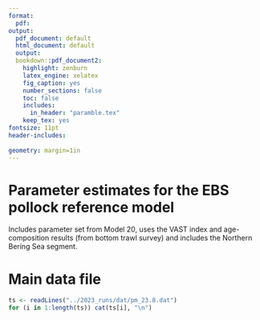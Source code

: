 ```yaml
---
format: 
  pdf:
output:
  pdf_document: default
  html_document: default
  output: 
  bookdown::pdf_document2:
    highlight: zenburn
    latex_engine: xelatex
    fig_caption: yes
    number_sections: false
    toc: false
    includes:
      in_header: "paramble.tex"
    keep_tex: yes
fontsize: 11pt
header-includes:
  
geometry: margin=1in
---
```

# Parameter estimates for the EBS pollock reference model 
Includes parameter set from Model 20, uses the VAST index and age-composition
results  (from bottom trawl survey) and includes the Northern Bering Sea segment.
\fontsize{7}{9}

\begin{table}[ht]
\centering
\begin{tabular}{lrrrrrrr}
\hline
Parameter & Rhat & n\_eff & mean & sd & 2.5\% & 50\% & 97.5\% \\ 
\hline
log\_avgrec & 1.0 & 589 & 9.8 & 0.1 & 9.6 & 9.8 & 10.0 \\ 
  log\_avginit & 1.0 & 3858 & 3.9 & 0.7 & 2.4 & 3.9 & 5.3 \\ 
  log\_avg\_F & 1.0 & 2219 & -1.0 & 0.1 & -1.2 & -1.0 & -0.9 \\ 
  log\_q\_ats & 1.0 & 2267 & -0.6 & 0.1 & -0.7 & -0.6 & -0.4 \\ 
  log\_Rzero & 1.0 & 12000 & 10.2 & 0.2 & 9.9 & 10.2 & 10.6 \\ 
  steepness & 1.0 & 12000 & 0.6 & 0.1 & 0.5 & 0.6 & 0.7 \\ 
  log\_q\_cpue & 1.0 & 1806 & 0.8 & 0.2 & 0.5 & 0.8 & 1.2 \\ 
  log\_q\_avo & 1.0 & 12000 & -8.2 & 0.1 & -8.4 & -8.2 & -8.1 \\ 
  log\_initdevs[1] & 1.0 & 4458 & 4.3 & 0.8 & 2.7 & 4.3 & 5.9 \\ 
  log\_initdevs[2] & 1.0 & 4355 & 3.8 & 0.8 & 2.2 & 3.8 & 5.4 \\ 
  log\_initdevs[3] & 1.0 & 5360 & 2.1 & 0.9 & 0.3 & 2.1 & 3.9 \\ 
  log\_initdevs[4] & 1.0 & 6918 & 0.9 & 1.2 & -1.7 & 1.0 & 3.0 \\ 
  log\_initdevs[5] & 1.0 & 5591 & 1.7 & 1.0 & -0.2 & 1.7 & 3.6 \\ 
  log\_initdevs[6] & 1.0 & 7723 & 0.6 & 1.2 & -2.0 & 0.7 & 2.8 \\ 
  log\_initdevs[7] & 1.0 & 12000 & -1.1 & 1.6 & -4.6 & -0.9 & 1.7 \\ 
  log\_initdevs[8] & 1.0 & 12000 & -1.6 & 1.7 & -5.3 & -1.5 & 1.3 \\ 
  log\_initdevs[9] & 1.0 & 12000 & -1.7 & 1.7 & -5.3 & -1.6 & 1.2 \\ 
  log\_initdevs[10] & 1.0 & 12000 & -1.7 & 1.6 & -5.2 & -1.6 & 1.1 \\ 
  sel\_devs\_ats[181] & 1.0 & 372 & 0.6 & 0.4 & -0.1 & 0.6 & 1.3 \\ 
  sel\_devs\_ats[182] & 1.0 & 337 & 0.6 & 0.3 & -0.1 & 0.6 & 1.3 \\ 
  sel\_devs\_ats[183] & 1.0 & 380 & 0.6 & 0.4 & -0.1 & 0.6 & 1.3 \\ 
  sel\_devs\_ats[184] & 1.0 & 382 & 0.6 & 0.4 & -0.1 & 0.6 & 1.3 \\ 
  sel\_devs\_ats[185] & 1.0 & 373 & 0.7 & 0.4 & -0.1 & 0.7 & 1.4 \\ 
  sel\_devs\_ats[186] & 1.0 & 375 & 0.6 & 0.4 & -0.1 & 0.6 & 1.3 \\ 
  sel\_devs\_ats[187] & 1.0 & 383 & 0.6 & 0.4 & -0.1 & 0.6 & 1.3 \\ 
  sel\_devs\_ats[188] & 1.0 & 382 & 0.6 & 0.4 & -0.1 & 0.6 & 1.3 \\ 
  sel\_devs\_ats[189] & 1.0 & 346 & 0.6 & 0.3 & -0.1 & 0.6 & 1.3 \\ 
  sel\_devs\_ats[190] & 1.0 & 388 & 0.6 & 0.4 & -0.2 & 0.6 & 1.3 \\ 
  sel\_devs\_ats[191] & 1.0 & 401 & 0.6 & 0.4 & -0.1 & 0.6 & 1.3 \\ 
  sel\_devs\_ats[192] & 1.0 & 393 & 0.7 & 0.4 & -0.0 & 0.7 & 1.4 \\ 
  sel\_devs\_ats[193] & 1.0 & 393 & 0.6 & 0.4 & -0.1 & 0.6 & 1.4 \\ 
  sel\_devs\_ats[194] & 1.0 & 403 & 0.6 & 0.4 & -0.1 & 0.6 & 1.4 \\ 
  sel\_devs\_ats[195] & 1.0 & 394 & 0.6 & 0.4 & -0.1 & 0.6 & 1.4 \\ 
  sel\_devs\_ats[196] & 1.0 & 364 & 0.6 & 0.4 & -0.1 & 0.6 & 1.3 \\ 
  sel\_devs\_ats[197] & 1.0 & 423 & 0.6 & 0.4 & -0.1 & 0.6 & 1.4 \\ 
  sel\_devs\_ats[198] & 1.0 & 424 & 0.6 & 0.4 & -0.1 & 0.6 & 1.4 \\ 
  sel\_devs\_ats[199] & 1.0 & 432 & 0.6 & 0.4 & -0.2 & 0.6 & 1.4 \\ 
  sel\_devs\_ats[200] & 1.0 & 426 & 0.6 & 0.4 & -0.2 & 0.6 & 1.4 \\ 
  sel\_devs\_ats[201] & 1.0 & 433 & 0.6 & 0.4 & -0.2 & 0.6 & 1.4 \\ 
  sel\_devs\_ats[202] & 1.0 & 429 & 0.6 & 0.4 & -0.1 & 0.6 & 1.4 \\ 
  sel\_devs\_ats[203] & 1.0 & 393 & 0.6 & 0.4 & -0.1 & 0.6 & 1.4 \\ 
  sel\_coffs\_fsh[1] & 1.0 & 12000 & -4.9 & 0.8 & -6.5 & -4.9 & -3.5 \\ 
  sel\_coffs\_fsh[2] & 1.0 & 12000 & -2.9 & 0.6 & -4.0 & -2.9 & -1.8 \\ 
  sel\_coffs\_fsh[3] & 1.0 & 6822 & -1.6 & 0.5 & -2.5 & -1.6 & -0.6 \\ 
  sel\_coffs\_fsh[4] & 1.0 & 5945 & -0.4 & 0.4 & -1.2 & -0.4 & 0.3 \\ 
  sel\_coffs\_fsh[5] & 1.0 & 5175 & -0.2 & 0.4 & -1.0 & -0.2 & 0.5 \\ 
  sel\_coffs\_fsh[6] & 1.0 & 5377 & -0.1 & 0.4 & -0.8 & -0.1 & 0.6 \\ 
  sel\_coffs\_fsh[7] & 1.0 & 5537 & -0.0 & 0.3 & -0.7 & -0.0 & 0.6 \\ 
  sel\_coffs\_fsh[8] & 1.0 & 5708 & 0.1 & 0.3 & -0.6 & 0.1 & 0.7 \\ 
  sel\_coffs\_fsh[9] & 1.0 & 6099 & 0.2 & 0.3 & -0.5 & 0.2 & 0.8 \\ 
  sel\_coffs\_fsh[10] & 1.0 & 6832 & 0.4 & 0.3 & -0.3 & 0.4 & 1.0 \\ 
  sel\_coffs\_fsh[11] & 1.0 & 7425 & 0.6 & 0.3 & -0.1 & 0.6 & 1.3 \\ 
  sel\_coffs\_fsh[12] & 1.0 & 8322 & 0.9 & 0.3 & 0.2 & 0.9 & 1.5 \\ 
  sel\_coffs\_ats[1] & 1.0 & 3527 & -0.2 & 0.2 & -0.6 & -0.2 & 0.3 \\ 
  sel\_coffs\_ats[2] & 1.0 & 2564 & -0.2 & 0.3 & -0.7 & -0.2 & 0.3 \\ 
  sel\_coffs\_ats[3] & 1.0 & 2458 & -0.0 & 0.3 & -0.5 & 0.0 & 0.5 \\ 
  sel\_coffs\_ats[4] & 1.0 & 1826 & 0.1 & 0.2 & -0.4 & 0.1 & 0.6 \\ 
  sel\_coffs\_ats[5] & 1.0 & 2617 & 0.2 & 0.3 & -0.4 & 0.2 & 0.7 \\ 
  sel\_coffs\_ats[6] & 1.0 & 2046 & 0.3 & 0.3 & -0.3 & 0.3 & 0.8 \\ 
  sel\_coffs\_ats[7] & 1.0 & 812 & 0.4 & 0.2 & -0.0 & 0.4 & 0.9 \\ 
  sel\_slp\_bts & 1.0 & 4280 & 1.0 & 0.0 & 0.9 & 1.0 & 1.1 \\ 
  sel\_a50\_bts & 1.0 & 3326 & 6.2 & 0.1 & 5.9 & 6.2 & 6.5 \\ 
  sel\_age\_one\_bts & 1.0 & 5788 & -3.2 & 0.1 & -3.4 & -3.2 & -3.0 \\ 
  sel\_slp\_bts\_dev[1] & 1.0 & 9501 & -0.8 & 0.2 & -1.3 & -0.8 & -0.4 \\ 
  sel\_slp\_bts\_dev[2] & 1.0 & 7515 & -0.2 & 0.3 & -0.8 & -0.2 & 0.3 \\ 
  sel\_slp\_bts\_dev[3] & 1.0 & 7516 & 0.0 & 0.1 & -0.2 & 0.0 & 0.3 \\ 
  sel\_slp\_bts\_dev[4] & 1.0 & 8797 & -0.5 & 0.2 & -0.9 & -0.5 & -0.1 \\ 
  sel\_slp\_bts\_dev[5] & 1.0 & 7405 & -0.4 & 0.2 & -0.7 & -0.4 & -0.1 \\ 
  sel\_slp\_bts\_dev[6] & 1.0 & 7027 & -0.4 & 0.2 & -0.9 & -0.4 & -0.0 \\ 
  sel\_slp\_bts\_dev[7] & 1.0 & 7905 & -0.5 & 0.3 & -1.1 & -0.5 & 0.1 \\ 
  sel\_slp\_bts\_dev[8] & 1.0 & 5244 & -0.3 & 0.3 & -1.0 & -0.3 & 0.3 \\ 
  sel\_slp\_bts\_dev[9] & 1.0 & 12000 & 0.4 & 0.2 & 0.0 & 0.4 & 0.9 \\ 
  sel\_slp\_bts\_dev[10] & 1.0 & 12000 & 0.3 & 0.2 & -0.1 & 0.3 & 0.7 \\ 
  sel\_slp\_bts\_dev[11] & 1.0 & 9329 & 0.2 & 0.2 & -0.2 & 0.2 & 0.7 \\ 
  sel\_slp\_bts\_dev[12] & 1.0 & 12000 & 0.4 & 0.2 & -0.1 & 0.4 & 0.8 \\ 
  sel\_slp\_bts\_dev[13] & 1.0 & 12000 & 0.3 & 0.2 & -0.0 & 0.3 & 0.6 \\ 
  sel\_slp\_bts\_dev[14] & 1.0 & 12000 & 0.2 & 0.2 & -0.1 & 0.2 & 0.5 \\ 
  sel\_slp\_bts\_dev[15] & 1.0 & 12000 & -0.2 & 0.1 & -0.4 & -0.2 & 0.1 \\ 
  sel\_slp\_bts\_dev[16] & 1.0 & 9737 & -0.3 & 0.1 & -0.6 & -0.3 & 0.0 \\ 
  sel\_slp\_bts\_dev[17] & 1.0 & 12000 & -0.5 & 0.1 & -0.7 & -0.5 & -0.3 \\ 
  sel\_slp\_bts\_dev[18] & 1.0 & 12000 & -0.5 & 0.1 & -0.8 & -0.5 & -0.3 \\ 
  sel\_slp\_bts\_dev[19] & 1.0 & 10787 & -0.2 & 0.2 & -0.5 & -0.2 & 0.0 \\ 
  sel\_slp\_bts\_dev[20] & 1.0 & 12000 & -0.5 & 0.1 & -0.7 & -0.4 & -0.2 \\ 
  sel\_slp\_bts\_dev[21] & 1.0 & 9806 & -0.1 & 0.1 & -0.3 & -0.1 & 0.1 \\ 
  sel\_slp\_bts\_dev[22] & 1.0 & 9148 & 0.1 & 0.1 & -0.2 & 0.1 & 0.4 \\ 
  sel\_slp\_bts\_dev[23] & 1.0 & 12000 & 0.0 & 0.1 & -0.2 & 0.0 & 0.3 \\ 
  sel\_slp\_bts\_dev[24] & 1.0 & 12000 & 0.2 & 0.1 & -0.1 & 0.2 & 0.4 \\ 
  sel\_slp\_bts\_dev[25] & 1.0 & 12000 & -0.1 & 0.1 & -0.4 & -0.1 & 0.1 \\ 
  sel\_slp\_bts\_dev[26] & 1.0 & 12000 & 0.3 & 0.2 & -0.0 & 0.3 & 0.6 \\ 
  sel\_slp\_bts\_dev[27] & 1.0 & 12000 & 0.5 & 0.1 & 0.2 & 0.5 & 0.7 \\ 
  sel\_slp\_bts\_dev[28] & 1.0 & 10104 & 0.2 & 0.1 & -0.0 & 0.2 & 0.5 \\ 
  sel\_slp\_bts\_dev[29] & 1.0 & 12000 & 0.7 & 0.2 & 0.4 & 0.7 & 1.0 \\ 
  sel\_slp\_bts\_dev[30] & 1.0 & 12000 & 0.5 & 0.1 & 0.3 & 0.5 & 0.7 \\ 
  sel\_slp\_bts\_dev[31] & 1.0 & 12000 & 0.2 & 0.1 & -0.1 & 0.2 & 0.4 \\ 
  sel\_slp\_bts\_dev[32] & 1.0 & 12000 & 0.3 & 0.1 & 0.1 & 0.3 & 0.5 \\ 
  sel\_slp\_bts\_dev[33] & 1.0 & 12000 & 0.5 & 0.1 & 0.3 & 0.5 & 0.7 \\ 
  sel\_slp\_bts\_dev[34] & 1.0 & 12000 & 0.4 & 0.1 & 0.2 & 0.4 & 0.6 \\ 
  sel\_slp\_bts\_dev[35] & 1.0 & 12000 & 0.4 & 0.1 & 0.2 & 0.4 & 0.7 \\ 
  sel\_slp\_bts\_dev[36] & 1.0 & 12000 & 0.2 & 0.1 & 0.0 & 0.2 & 0.4 \\ 
  sel\_slp\_bts\_dev[37] & 1.0 & 8758 & -0.3 & 0.1 & -0.6 & -0.3 & -0.1 \\ 
  sel\_slp\_bts\_dev[38] & 1.0 & 12000 & -0.0 & 0.1 & -0.3 & -0.0 & 0.2 \\ 
  sel\_slp\_bts\_dev[39] & 1.0 & 12000 & -0.2 & 0.2 & -0.7 & -0.2 & 0.3 \\ 
  sel\_slp\_bts\_dev[40] & 1.0 & 6637 & -0.2 & 0.1 & -0.4 & -0.2 & 0.0 \\ 
  sel\_slp\_bts\_dev[41] & 1.0 & 5860 & 0.0 & 0.1 & -0.3 & 0.0 & 0.3 \\ 
  sel\_slp\_bts\_dev[42] & 1.0 & 5135 & -0.2 & 0.1 & -0.5 & -0.2 & 0.0 \\ 
  sel\_a50\_bts\_dev[1] & 1.0 & 8251 & 0.0 & 0.1 & -0.1 & 0.0 & 0.2 \\ 
  sel\_a50\_bts\_dev[2] & 1.0 & 6046 & -0.1 & 0.1 & -0.2 & -0.1 & 0.0 \\ 
  sel\_a50\_bts\_dev[3] & 1.0 & 6455 & -0.0 & 0.0 & -0.1 & -0.0 & 0.1 \\ 
  sel\_a50\_bts\_dev[4] & 1.0 & 5898 & 0.1 & 0.1 & 0.0 & 0.1 & 0.3 \\ 
  sel\_a50\_bts\_dev[5] & 1.0 & 6286 & 0.1 & 0.1 & 0.0 & 0.1 & 0.3 \\ 
  sel\_a50\_bts\_dev[6] & 1.0 & 6336 & 0.0 & 0.1 & -0.1 & 0.0 & 0.2 \\ 
  sel\_a50\_bts\_dev[7] & 1.0 & 7412 & -0.1 & 0.1 & -0.3 & -0.1 & 0.1 \\ 
  sel\_a50\_bts\_dev[8] & 1.0 & 4100 & -0.2 & 0.1 & -0.4 & -0.2 & -0.0 \\ 
  sel\_a50\_bts\_dev[9] & 1.0 & 9921 & -0.2 & 0.1 & -0.4 & -0.2 & -0.1 \\ 
  sel\_a50\_bts\_dev[10] & 1.0 & 8959 & -0.2 & 0.1 & -0.3 & -0.2 & -0.0 \\ 
  sel\_a50\_bts\_dev[11] & 1.0 & 8985 & -0.2 & 0.1 & -0.3 & -0.2 & -0.0 \\ 
  sel\_a50\_bts\_dev[12] & 1.0 & 12000 & -0.2 & 0.1 & -0.3 & -0.2 & -0.1 \\ 
  sel\_a50\_bts\_dev[13] & 1.0 & 12000 & -0.1 & 0.0 & -0.2 & -0.1 & -0.0 \\ 
  sel\_a50\_bts\_dev[14] & 1.0 & 12000 & 0.0 & 0.1 & -0.1 & 0.0 & 0.1 \\ 
  sel\_a50\_bts\_dev[15] & 1.0 & 8995 & 0.2 & 0.0 & 0.1 & 0.2 & 0.3 \\ 
  sel\_a50\_bts\_dev[16] & 1.0 & 8923 & 0.2 & 0.1 & 0.1 & 0.2 & 0.3 \\ 
  sel\_a50\_bts\_dev[17] & 1.0 & 8257 & 0.3 & 0.0 & 0.2 & 0.3 & 0.4 \\ 
  sel\_a50\_bts\_dev[18] & 1.0 & 12000 & 0.2 & 0.1 & 0.1 & 0.2 & 0.3 \\ 
  sel\_a50\_bts\_dev[19] & 1.0 & 10265 & 0.1 & 0.1 & -0.0 & 0.1 & 0.2 \\ 
  sel\_a50\_bts\_dev[20] & 1.0 & 12000 & 0.2 & 0.0 & 0.1 & 0.2 & 0.3 \\ 
  sel\_a50\_bts\_dev[21] & 1.0 & 9417 & 0.1 & 0.0 & -0.0 & 0.1 & 0.2 \\ 
  sel\_a50\_bts\_dev[22] & 1.0 & 9638 & 0.0 & 0.1 & -0.1 & 0.0 & 0.2 \\ 
  sel\_a50\_bts\_dev[23] & 1.0 & 9762 & 0.1 & 0.0 & -0.0 & 0.1 & 0.2 \\ 
  sel\_a50\_bts\_dev[24] & 1.0 & 10856 & -0.0 & 0.0 & -0.1 & -0.0 & 0.1 \\ 
  sel\_a50\_bts\_dev[25] & 1.0 & 12000 & 0.1 & 0.0 & 0.0 & 0.1 & 0.2 \\ 
  sel\_a50\_bts\_dev[26] & 1.0 & 12000 & -0.0 & 0.0 & -0.1 & -0.0 & 0.0 \\ 
  sel\_a50\_bts\_dev[27] & 1.0 & 9312 & -0.1 & 0.0 & -0.2 & -0.1 & -0.0 \\ 
  sel\_a50\_bts\_dev[28] & 1.0 & 9564 & -0.0 & 0.0 & -0.1 & -0.0 & 0.1 \\ 
  sel\_a50\_bts\_dev[29] & 1.0 & 9896 & -0.2 & 0.0 & -0.3 & -0.2 & -0.1 \\ 
  sel\_a50\_bts\_dev[30] & 1.0 & 7292 & -0.1 & 0.0 & -0.1 & -0.1 & -0.0 \\ 
  sel\_a50\_bts\_dev[31] & 1.0 & 8664 & -0.0 & 0.0 & -0.1 & -0.0 & 0.0 \\ 
  sel\_a50\_bts\_dev[32] & 1.0 & 7704 & -0.1 & 0.0 & -0.1 & -0.1 & -0.0 \\ 
  sel\_a50\_bts\_dev[33] & 1.0 & 7076 & -0.1 & 0.0 & -0.2 & -0.1 & -0.1 \\ 
  sel\_a50\_bts\_dev[34] & 1.0 & 8034 & -0.2 & 0.0 & -0.2 & -0.2 & -0.1 \\ 
  sel\_a50\_bts\_dev[35] & 1.0 & 8503 & -0.1 & 0.0 & -0.2 & -0.1 & -0.0 \\ 
  sel\_a50\_bts\_dev[36] & 1.0 & 5889 & -0.1 & 0.0 & -0.1 & -0.1 & 0.0 \\ 
  sel\_a50\_bts\_dev[37] & 1.0 & 8628 & 0.2 & 0.0 & 0.1 & 0.2 & 0.3 \\ 
  sel\_a50\_bts\_dev[38] & 1.0 & 12000 & -0.0 & 0.0 & -0.1 & -0.0 & 0.1 \\ 
  sel\_a50\_bts\_dev[39] & 1.0 & 7902 & 0.1 & 0.1 & -0.1 & 0.1 & 0.2 \\ 
  sel\_a50\_bts\_dev[40] & 1.0 & 4660 & 0.1 & 0.0 & 0.0 & 0.1 & 0.2 \\ 
  sel\_a50\_bts\_dev[41] & 1.0 & 4686 & 0.0 & 0.1 & -0.1 & 0.0 & 0.1 \\ 
  sel\_a50\_bts\_dev[42] & 1.0 & 4470 & 0.2 & 0.1 & 0.1 & 0.2 & 0.3 \\ 
  sel\_age\_one\_bts\_dev[1] & 1.0 & 12000 & -0.1 & 0.1 & -0.3 & -0.1 & 0.2 \\ 
  sel\_age\_one\_bts\_dev[2] & 1.0 & 12000 & -0.0 & 0.1 & -0.3 & -0.0 & 0.2 \\ 
  sel\_age\_one\_bts\_dev[3] & 1.0 & 12000 & 0.1 & 0.1 & -0.2 & 0.1 & 0.3 \\ 
  sel\_age\_one\_bts\_dev[4] & 1.0 & 12000 & -0.2 & 0.1 & -0.4 & -0.2 & 0.1 \\ 
  sel\_age\_one\_bts\_dev[5] & 1.0 & 12000 & -0.4 & 0.1 & -0.6 & -0.4 & -0.1 \\ 
  sel\_age\_one\_bts\_dev[6] & 1.0 & 12000 & -0.2 & 0.2 & -0.5 & -0.2 & 0.1 \\ 
  sel\_age\_one\_bts\_dev[7] & 1.0 & 12000 & -0.3 & 0.2 & -0.6 & -0.3 & 0.0 \\ 
  sel\_age\_one\_bts\_dev[8] & 1.0 & 12000 & -0.1 & 0.1 & -0.3 & -0.1 & 0.2 \\ 
  sel\_age\_one\_bts\_dev[9] & 1.0 & 12000 & 0.1 & 0.1 & -0.1 & 0.1 & 0.3 \\ 
  sel\_age\_one\_bts\_dev[10] & 1.0 & 12000 & -0.2 & 0.1 & -0.4 & -0.2 & 0.0 \\ 
  sel\_age\_one\_bts\_dev[11] & 1.0 & 12000 & -0.1 & 0.1 & -0.3 & -0.1 & 0.1 \\ 
  sel\_age\_one\_bts\_dev[12] & 1.0 & 12000 & -0.1 & 0.1 & -0.3 & -0.0 & 0.2 \\ 
  sel\_age\_one\_bts\_dev[13] & 1.0 & 12000 & -0.1 & 0.1 & -0.4 & -0.1 & 0.1 \\ 
  sel\_age\_one\_bts\_dev[14] & 1.0 & 12000 & -0.1 & 0.1 & -0.4 & -0.1 & 0.1 \\ 
  sel\_age\_one\_bts\_dev[15] & 1.0 & 12000 & -0.1 & 0.1 & -0.3 & -0.1 & 0.0 \\ 
  sel\_age\_one\_bts\_dev[16] & 1.0 & 12000 & -0.0 & 0.1 & -0.2 & -0.0 & 0.2 \\ 
  sel\_age\_one\_bts\_dev[17] & 1.0 & 12000 & 0.0 & 0.1 & -0.1 & 0.0 & 0.2 \\ 
  sel\_age\_one\_bts\_dev[18] & 1.0 & 12000 & 0.1 & 0.1 & -0.1 & 0.1 & 0.3 \\ 
  sel\_age\_one\_bts\_dev[19] & 1.0 & 12000 & 0.2 & 0.1 & -0.0 & 0.2 & 0.4 \\ 
  sel\_age\_one\_bts\_dev[20] & 1.0 & 12000 & 0.1 & 0.1 & -0.1 & 0.1 & 0.2 \\ 
  sel\_age\_one\_bts\_dev[21] & 1.0 & 12000 & 0.1 & 0.1 & -0.1 & 0.1 & 0.2 \\ 
  sel\_age\_one\_bts\_dev[22] & 1.0 & 12000 & 0.2 & 0.1 & -0.0 & 0.2 & 0.4 \\ 
  sel\_age\_one\_bts\_dev[23] & 1.0 & 12000 & 0.1 & 0.1 & -0.2 & 0.1 & 0.3 \\ 
  sel\_age\_one\_bts\_dev[24] & 1.0 & 12000 & -0.0 & 0.1 & -0.3 & -0.0 & 0.2 \\ 
  sel\_age\_one\_bts\_dev[25] & 1.0 & 12000 & -0.0 & 0.1 & -0.2 & -0.0 & 0.1 \\ 
  sel\_age\_one\_bts\_dev[26] & 1.0 & 12000 & -0.0 & 0.1 & -0.2 & -0.0 & 0.1 \\ 
  sel\_age\_one\_bts\_dev[27] & 1.0 & 12000 & 0.2 & 0.1 & -0.0 & 0.2 & 0.3 \\ 
  sel\_age\_one\_bts\_dev[28] & 1.0 & 12000 & 0.3 & 0.1 & 0.2 & 0.3 & 0.5 \\ 
  sel\_age\_one\_bts\_dev[29] & 1.0 & 12000 & 0.3 & 0.1 & 0.1 & 0.3 & 0.5 \\ 
  sel\_age\_one\_bts\_dev[30] & 1.0 & 12000 & -0.1 & 0.1 & -0.3 & -0.1 & 0.0 \\ 
  sel\_age\_one\_bts\_dev[31] & 1.0 & 12000 & -0.1 & 0.1 & -0.3 & -0.1 & 0.1 \\ 
  sel\_age\_one\_bts\_dev[32] & 1.0 & 12000 & 0.2 & 0.1 & 0.1 & 0.2 & 0.3 \\ 
  sel\_age\_one\_bts\_dev[33] & 1.0 & 12000 & 0.1 & 0.1 & 0.0 & 0.1 & 0.3 \\ 
  sel\_age\_one\_bts\_dev[34] & 1.0 & 12000 & 0.0 & 0.1 & -0.1 & 0.0 & 0.2 \\ 
  sel\_age\_one\_bts\_dev[35] & 1.0 & 12000 & -0.1 & 0.1 & -0.3 & -0.1 & 0.1 \\ 
  sel\_age\_one\_bts\_dev[36] & 1.0 & 12000 & -0.1 & 0.1 & -0.3 & -0.1 & 0.1 \\ 
  sel\_age\_one\_bts\_dev[37] & 1.0 & 12000 & -0.1 & 0.1 & -0.3 & -0.1 & 0.1 \\ 
  sel\_age\_one\_bts\_dev[38] & 1.0 & 12000 & 0.2 & 0.1 & 0.1 & 0.2 & 0.3 \\ 
  sel\_age\_one\_bts\_dev[39] & 1.0 & 12000 & 0.1 & 0.2 & -0.2 & 0.1 & 0.5 \\ 
  sel\_age\_one\_bts\_dev[40] & 1.0 & 12000 & 0.0 & 0.1 & -0.2 & 0.0 & 0.2 \\ 
  sel\_age\_one\_bts\_dev[41] & 1.0 & 12000 & 0.1 & 0.1 & -0.1 & 0.1 & 0.3 \\ 
  sel\_age\_one\_bts\_dev[42] & 1.0 & 12000 & 0.0 & 0.1 & -0.2 & 0.0 & 0.2 \\ 
  rec\_dev\_future[1] & 1.0 & 12000 & 0.0 & 0.7 & -1.4 & 0.0 & 1.3 \\ 
  rec\_dev\_future[2] & 1.0 & 12000 & -0.0 & 0.7 & -1.4 & -0.0 & 1.3 \\ 
  rec\_dev\_future[3] & 1.0 & 12000 & -0.0 & 0.7 & -1.4 & -0.0 & 1.3 \\ 
  rec\_dev\_future[4] & 1.0 & 12000 & -0.0 & 0.7 & -1.3 & -0.0 & 1.3 \\ 
  rec\_dev\_future[5] & 1.0 & 12000 & -0.0 & 0.7 & -1.4 & 0.0 & 1.3 \\ 
  L1 & 1.0 & 9474 & 28.3 & 0.0 & 28.3 & 28.3 & 28.4 \\ 
  L2 & 1.0 & 9260 & 45.8 & 0.1 & 45.6 & 45.8 & 46.1 \\ 
  log\_K & 1.0 & 8516 & -0.1 & 0.0 & -0.1 & -0.1 & -0.1 \\ 
  d\_scale[1] & 1.0 & 12000 & 0.5 & 0.0 & 0.5 & 0.5 & 0.6 \\ 
  d\_scale[2] & 1.0 & 12000 & 0.7 & 0.0 & 0.7 & 0.7 & 0.7 \\ 
  d\_scale[3] & 1.0 & 12000 & 0.8 & 0.0 & 0.7 & 0.8 & 0.8 \\ 
  d\_scale[4] & 1.0 & 12000 & 0.8 & 0.0 & 0.8 & 0.8 & 0.9 \\ 
  d\_scale[5] & 1.0 & 12000 & 0.9 & 0.0 & 0.8 & 0.9 & 0.9 \\ 
  d\_scale[6] & 1.0 & 12000 & 0.9 & 0.0 & 0.9 & 0.9 & 1.0 \\ 
  d\_scale[7] & 1.0 & 12000 & 1.0 & 0.0 & 0.9 & 1.0 & 1.0 \\ 
  d\_scale[8] & 1.0 & 12000 & 1.0 & 0.0 & 0.9 & 1.0 & 1.0 \\ 
  d\_scale[9] & 1.0 & 12000 & 1.0 & 0.0 & 1.0 & 1.0 & 1.0 \\ 
  d\_scale[10] & 1.0 & 12000 & 0.9 & 0.0 & 0.9 & 0.9 & 1.0 \\ 
  d\_scale[11] & 1.0 & 12000 & 1.0 & 0.0 & 0.9 & 1.0 & 1.0 \\ 
  d\_scale[12] & 1.0 & 12000 & 0.9 & 0.0 & 0.8 & 0.9 & 0.9 \\ 
  d\_scale[13] & 1.0 & 12000 & 1.0 & 0.0 & 1.0 & 1.0 & 1.1 \\ 
  coh\_eff[1] & 1.0 & 12000 & 0.0 & 1.0 & -2.0 & 0.0 & 2.0 \\ 
  coh\_eff[2] & 1.0 & 12000 & -0.0 & 1.0 & -2.0 & -0.0 & 2.0 \\ 
  coh\_eff[3] & 1.0 & 12000 & 0.0 & 1.0 & -1.9 & -0.0 & 2.0 \\ 
  coh\_eff[4] & 1.0 & 12000 & -0.0 & 1.0 & -2.0 & -0.0 & 2.0 \\ 
  coh\_eff[5] & 1.0 & 12000 & 0.0 & 1.0 & -2.0 & 0.0 & 2.0 \\ 
  coh\_eff[6] & 1.0 & 12000 & -0.0 & 1.0 & -2.0 & -0.0 & 2.0 \\ 
  coh\_eff[7] & 1.0 & 12000 & -0.0 & 1.0 & -1.9 & 0.0 & 1.9 \\ 
  coh\_eff[8] & 1.0 & 12000 & -0.0 & 1.0 & -2.0 & 0.0 & 1.9 \\ 
  coh\_eff[9] & 1.0 & 12000 & 0.0 & 1.0 & -1.9 & 0.0 & 1.9 \\ 
  coh\_eff[10] & 1.0 & 12000 & -0.0 & 1.0 & -2.0 & 0.0 & 1.9 \\ 
  coh\_eff[11] & 1.0 & 12000 & -0.0 & 1.0 & -2.0 & 0.0 & 2.0 \\ 
  coh\_eff[12] & 1.0 & 12000 & -0.0 & 1.0 & -2.0 & -0.0 & 2.0 \\ 
  coh\_eff[13] & 1.0 & 12000 & -0.0 & 1.0 & -2.0 & -0.0 & 2.0 \\ 
  coh\_eff[14] & 1.0 & 12000 & 0.0 & 1.0 & -2.0 & 0.0 & 2.0 \\ 
  coh\_eff[15] & 1.0 & 12000 & -0.0 & 1.0 & -2.0 & -0.0 & 1.9 \\ 
  coh\_eff[16] & 1.0 & 12000 & 0.0 & 1.0 & -1.9 & 0.0 & 2.0 \\ 
  coh\_eff[17] & 1.0 & 12000 & -0.2 & 1.0 & -2.1 & -0.2 & 1.7 \\ 
  coh\_eff[18] & 1.0 & 12000 & 0.3 & 1.0 & -1.7 & 0.3 & 2.2 \\ 
  coh\_eff[19] & 1.0 & 12000 & 0.0 & 1.0 & -1.9 & 0.0 & 2.0 \\ 
  coh\_eff[20] & 1.0 & 12000 & 0.6 & 1.0 & -1.3 & 0.6 & 2.5 \\ 
  coh\_eff[21] & 1.0 & 12000 & -0.4 & 0.9 & -2.2 & -0.4 & 1.4 \\ 
  coh\_eff[22] & 1.0 & 12000 & 0.7 & 0.9 & -1.2 & 0.7 & 2.5 \\ 
  coh\_eff[23] & 1.0 & 12000 & -0.6 & 0.9 & -2.3 & -0.6 & 1.1 \\ 
  coh\_eff[24] & 1.0 & 12000 & 0.4 & 0.9 & -1.3 & 0.5 & 2.1 \\ 
  coh\_eff[25] & 1.0 & 12000 & 0.0 & 0.9 & -1.7 & 0.0 & 1.7 \\ 
  coh\_eff[26] & 1.0 & 12000 & -0.1 & 0.8 & -1.8 & -0.1 & 1.4 \\ 
  coh\_eff[27] & 1.0 & 12000 & -0.6 & 0.7 & -2.1 & -0.5 & 0.8 \\ 
  coh\_eff[28] & 1.0 & 12000 & -0.7 & 0.5 & -1.7 & -0.7 & 0.2 \\ 
  coh\_eff[29] & 1.0 & 12000 & 0.5 & 0.4 & -0.4 & 0.5 & 1.3 \\ 
  coh\_eff[30] & 1.0 & 12000 & 0.6 & 0.5 & -0.4 & 0.6 & 1.4 \\ 
  coh\_eff[31] & 1.0 & 12000 & 1.0 & 0.4 & 0.2 & 1.0 & 1.7 \\ 
  coh\_eff[32] & 1.0 & 12000 & -0.2 & 0.4 & -1.0 & -0.2 & 0.6 \\ 
  coh\_eff[33] & 1.0 & 12000 & 0.5 & 0.4 & -0.3 & 0.5 & 1.2 \\ 
  coh\_eff[34] & 1.0 & 12000 & -0.1 & 0.4 & -1.0 & -0.1 & 0.6 \\ 
  coh\_eff[35] & 1.0 & 12000 & -1.1 & 0.4 & -2.0 & -1.1 & -0.3 \\ 
  coh\_eff[36] & 1.0 & 9859 & -1.0 & 0.4 & -1.9 & -1.0 & -0.2 \\ 
  coh\_eff[37] & 1.0 & 12000 & -1.1 & 0.3 & -1.6 & -1.0 & -0.5 \\ 
  coh\_eff[38] & 1.0 & 10221 & 0.8 & 0.2 & 0.4 & 0.8 & 1.2 \\ 
  coh\_eff[39] & 1.0 & 12000 & 1.8 & 0.1 & 1.6 & 1.8 & 2.0 \\ 
  coh\_eff[40] & 1.0 & 12000 & 0.4 & 0.2 & 0.0 & 0.5 & 0.8 \\ 
  coh\_eff[41] & 1.0 & 12000 & -1.1 & 0.2 & -1.6 & -1.1 & -0.7 \\ 
  coh\_eff[42] & 1.0 & 9852 & -0.2 & 0.2 & -0.6 & -0.2 & 0.3 \\ 
  coh\_eff[43] & 1.0 & 12000 & 0.9 & 0.2 & 0.5 & 0.9 & 1.3 \\ 
  coh\_eff[44] & 1.0 & 12000 & 0.4 & 0.1 & 0.1 & 0.4 & 0.7 \\ 
  coh\_eff[45] & 1.0 & 12000 & 0.4 & 0.1 & 0.2 & 0.4 & 0.5 \\ 
  coh\_eff[46] & 1.0 & 12000 & -0.1 & 0.2 & -0.5 & -0.1 & 0.2 \\ 
  coh\_eff[47] & 1.0 & 12000 & 0.3 & 0.2 & 0.0 & 0.3 & 0.6 \\ 
  coh\_eff[48] & 1.0 & 12000 & 0.8 & 0.1 & 0.6 & 0.8 & 1.1 \\ 
  coh\_eff[49] & 1.0 & 12000 & 1.5 & 0.1 & 1.3 & 1.5 & 1.6 \\ 
  coh\_eff[50] & 1.0 & 12000 & 0.4 & 0.1 & 0.1 & 0.4 & 0.6 \\ 
  coh\_eff[51] & 1.0 & 12000 & -0.9 & 0.2 & -1.2 & -0.9 & -0.6 \\ 
  coh\_eff[52] & 1.0 & 12000 & -1.2 & 0.2 & -1.6 & -1.2 & -0.9 \\ 
  coh\_eff[53] & 1.0 & 12000 & -0.5 & 0.2 & -0.8 & -0.5 & -0.2 \\ 
  coh\_eff[54] & 1.0 & 12000 & -1.8 & 0.2 & -2.2 & -1.8 & -1.5 \\ 
  coh\_eff[55] & 1.0 & 12000 & -0.8 & 0.1 & -1.1 & -0.8 & -0.6 \\ 
  coh\_eff[56] & 1.0 & 12000 & -1.6 & 0.2 & -2.1 & -1.6 & -1.2 \\ 
  coh\_eff[57] & 1.0 & 11527 & -2.1 & 0.2 & -2.5 & -2.1 & -1.8 \\ 
  coh\_eff[58] & 1.0 & 12000 & -2.0 & 0.1 & -2.3 & -2.0 & -1.8 \\ 
  coh\_eff[59] & 1.0 & 12000 & -1.3 & 0.1 & -1.5 & -1.3 & -1.0 \\ 
  coh\_eff[60] & 1.0 & 12000 & 0.7 & 0.1 & 0.5 & 0.7 & 0.9 \\ 
  coh\_eff[61] & 1.0 & 11414 & 0.8 & 0.1 & 0.6 & 0.8 & 0.9 \\ 
  coh\_eff[62] & 1.0 & 12000 & -0.0 & 0.1 & -0.2 & -0.0 & 0.1 \\ 
  coh\_eff[63] & 1.0 & 12000 & 0.3 & 0.1 & 0.0 & 0.3 & 0.5 \\ 
  coh\_eff[64] & 1.0 & 12000 & 0.4 & 0.2 & 0.0 & 0.4 & 0.8 \\ 
  coh\_eff[65] & 1.0 & 12000 & 1.4 & 0.2 & 1.0 & 1.4 & 1.7 \\ 
  coh\_eff[66] & 1.0 & 12000 & 0.4 & 0.2 & 0.0 & 0.4 & 0.7 \\ 
  coh\_eff[67] & 1.0 & 12000 & 0.2 & 0.0 & 0.1 & 0.2 & 0.3 \\ 
  coh\_eff[68] & 1.0 & 12000 & 1.0 & 0.1 & 0.7 & 1.0 & 1.3 \\ 
  coh\_eff[69] & 1.0 & 12000 & 0.1 & 1.0 & -1.8 & 0.1 & 2.1 \\ 
  coh\_eff[70] & 1.0 & 12000 & 0.0 & 1.0 & -1.9 & 0.0 & 1.9 \\ 
  coh\_eff[71] & 1.0 & 12000 & -0.0 & 1.0 & -2.0 & -0.0 & 1.9 \\ 
  yr\_eff[1] & 1.0 & 12000 & -0.0 & 1.0 & -2.0 & 0.0 & 2.0 \\ 
  yr\_eff[2] & 1.0 & 12000 & 0.2 & 1.0 & -1.8 & 0.2 & 2.2 \\ 
  yr\_eff[3] & 1.0 & 12000 & -0.0 & 1.0 & -2.0 & -0.0 & 1.9 \\ 
  yr\_eff[4] & 1.0 & 12000 & 0.2 & 1.0 & -1.7 & 0.3 & 2.1 \\ 
  yr\_eff[5] & 1.0 & 12000 & 0.3 & 1.0 & -1.7 & 0.3 & 2.2 \\ 
  yr\_eff[6] & 1.0 & 12000 & 1.2 & 1.0 & -0.9 & 1.3 & 3.0 \\ 
  yr\_eff[7] & 1.0 & 12000 & 0.4 & 0.9 & -1.5 & 0.5 & 2.2 \\ 
  yr\_eff[8] & 1.0 & 12000 & 1.8 & 0.8 & -0.0 & 1.9 & 3.1 \\ 
  yr\_eff[9] & 1.0 & 12000 & 0.4 & 0.9 & -1.5 & 0.4 & 2.0 \\ 
  yr\_eff[10] & 1.0 & 12000 & 1.0 & 0.8 & -0.8 & 1.1 & 2.4 \\ 
  yr\_eff[11] & 1.0 & 10859 & 1.1 & 0.8 & -0.7 & 1.1 & 2.4 \\ 
  yr\_eff[12] & 1.0 & 10744 & 0.8 & 0.8 & -0.9 & 0.8 & 2.0 \\ 
  yr\_eff[13] & 1.0 & 11765 & -0.0 & 0.7 & -1.6 & 0.0 & 1.2 \\ 
  yr\_eff[14] & 1.0 & 12000 & 0.8 & 0.4 & -0.2 & 0.8 & 1.5 \\ 
  yr\_eff[15] & 1.0 & 12000 & -0.7 & 0.6 & -2.0 & -0.7 & 0.3 \\ 
  yr\_eff[16] & 1.0 & 10746 & -0.1 & 0.5 & -1.2 & -0.0 & 0.8 \\ 
  yr\_eff[17] & 1.0 & 12000 & -1.6 & 0.6 & -3.0 & -1.6 & -0.5 \\ 
  yr\_eff[18] & 1.0 & 12000 & -0.8 & 0.6 & -2.0 & -0.8 & 0.2 \\ 
  yr\_eff[19] & 1.0 & 12000 & -1.2 & 0.6 & -2.5 & -1.2 & -0.1 \\ 
  yr\_eff[20] & 1.0 & 12000 & -1.0 & 0.6 & -2.2 & -0.9 & 0.1 \\ 
  yr\_eff[21] & 1.0 & 10093 & 0.4 & 0.4 & -0.5 & 0.4 & 1.1 \\ 
  yr\_eff[22] & 1.0 & 9673 & -0.0 & 0.4 & -0.8 & 0.0 & 0.7 \\ 
  yr\_eff[23] & 1.0 & 12000 & 0.1 & 0.2 & -0.4 & 0.1 & 0.5 \\ 
  yr\_eff[24] & 1.0 & 9975 & 1.0 & 0.2 & 0.6 & 1.0 & 1.3 \\ 
  yr\_eff[25] & 1.0 & 12000 & -0.1 & 0.1 & -0.3 & -0.1 & 0.2 \\ 
  yr\_eff[26] & 1.0 & 12000 & -0.5 & 0.2 & -1.0 & -0.5 & -0.1 \\ 
  yr\_eff[27] & 1.0 & 12000 & -0.8 & 0.3 & -1.4 & -0.8 & -0.3 \\ 
  yr\_eff[28] & 1.0 & 9721 & -0.3 & 0.3 & -0.9 & -0.3 & 0.2 \\ 
  yr\_eff[29] & 1.0 & 12000 & -0.7 & 0.3 & -1.2 & -0.7 & -0.2 \\ 
  yr\_eff[30] & 1.0 & 12000 & -0.4 & 0.2 & -0.8 & -0.4 & -0.1 \\ 
  yr\_eff[31] & 1.0 & 12000 & -0.4 & 0.1 & -0.6 & -0.4 & -0.1 \\ 
  yr\_eff[32] & 1.0 & 12000 & 0.5 & 0.1 & 0.3 & 0.5 & 0.8 \\ 
  yr\_eff[33] & 1.0 & 9860 & -0.1 & 0.2 & -0.4 & -0.1 & 0.2 \\ 
  yr\_eff[34] & 1.0 & 12000 & -0.2 & 0.2 & -0.5 & -0.2 & 0.1 \\ 
  yr\_eff[35] & 1.0 & 10970 & -0.5 & 0.2 & -0.8 & -0.5 & -0.2 \\ 
  yr\_eff[36] & 1.0 & 11247 & -1.0 & 0.2 & -1.4 & -1.0 & -0.6 \\ 
  yr\_eff[37] & 1.0 & 10467 & -0.2 & 0.2 & -0.5 & -0.2 & 0.1 \\ 
  yr\_eff[38] & 1.0 & 12000 & 1.0 & 0.1 & 0.8 & 1.0 & 1.2 \\ 
  yr\_eff[39] & 1.0 & 12000 & 0.4 & 0.1 & 0.1 & 0.4 & 0.6 \\ 
  yr\_eff[40] & 1.0 & 12000 & 1.6 & 0.1 & 1.4 & 1.6 & 1.7 \\ 
  yr\_eff[41] & 1.0 & 10962 & 0.6 & 0.1 & 0.4 & 0.6 & 0.8 \\ 
  yr\_eff[42] & 1.0 & 12000 & 0.8 & 0.1 & 0.5 & 0.8 & 1.0 \\ 
  yr\_eff[43] & 1.0 & 10726 & 0.0 & 0.1 & -0.2 & 0.0 & 0.3 \\ 
  yr\_eff[44] & 1.0 & 11175 & 0.5 & 0.1 & 0.3 & 0.5 & 0.7 \\ 
  yr\_eff[45] & 1.0 & 12000 & 0.7 & 0.1 & 0.5 & 0.7 & 0.8 \\ 
  yr\_eff[46] & 1.0 & 12000 & -2.5 & 0.3 & -3.1 & -2.5 & -2.0 \\ 
  yr\_eff[47] & 1.0 & 11394 & -0.5 & 0.1 & -0.7 & -0.5 & -0.3 \\ 
  yr\_eff[48] & 1.0 & 12000 & -0.2 & 0.1 & -0.4 & -0.2 & -0.0 \\ 
  yr\_eff[49] & 1.0 & 12000 & -1.1 & 0.2 & -1.5 & -1.1 & -0.8 \\ 
  yr\_eff[50] & 1.0 & 12000 & 0.8 & 0.1 & 0.6 & 0.8 & 1.0 \\ 
  yr\_eff[51] & 1.0 & 12000 & -2.0 & 0.3 & -2.5 & -2.0 & -1.5 \\ 
  yr\_eff[52] & 1.0 & 12000 & -1.9 & 0.3 & -2.4 & -1.9 & -1.4 \\ 
  yr\_eff[53] & 1.0 & 12000 & -0.2 & 0.1 & -0.4 & -0.2 & -0.1 \\ 
  yr\_eff[54] & 1.0 & 12000 & 0.3 & 0.8 & -1.5 & 0.3 & 1.8 \\ 
  yr\_eff[55] & 1.0 & 12000 & 0.0 & 1.0 & -2.0 & 0.0 & 2.0 \\ 
  yr\_eff[56] & 1.0 & 12000 & -0.0 & 1.0 & -2.0 & -0.0 & 2.0 \\ 
  yr\_eff[57] & 1.0 & 12000 & 0.0 & 1.0 & -2.0 & -0.0 & 2.0 \\ 
  yr\_eff[58] & 1.0 & 12000 & -0.0 & 1.0 & -2.0 & -0.0 & 2.0 \\ 
  yr\_eff[59] & 1.0 & 12000 & -0.0 & 1.0 & -2.0 & -0.0 & 2.0 \\ 
  log-posterior & 1.0 & 4058 & -5813.1 & 26.2 & -5865.6 & -5812.4 & -5763.7 \\ 
  \hline
\end{tabular}
\end{table}

# Main data file
\fontsize{3}{4}
```r
ts <- readLines("../2023_runs/dat/pm_23.8.dat")
for (i in 1:length(ts)) cat(ts[i], "\n")
```
